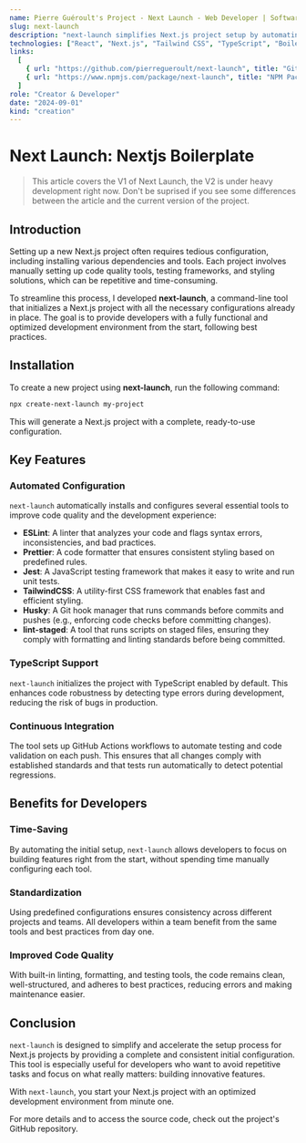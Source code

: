 ```yaml
---
name: Pierre Guéroult's Project - Next Launch - Web Developer | Software Engineer
slug: next-launch
description: "next-launch simplifies Next.js project setup by automating essential configurations. It includes TypeScript, ESLint, Prettier, Jest, TailwindCSS, and CI/CD workflows, allowing developers to focus on building features instead of configuring tools."
technologies: ["React", "Next.js", "Tailwind CSS", "TypeScript", "Boilerplate", "CLI"]
links:
  [
    { url: "https://github.com/pierregueroult/next-launch", title: "Github Repository of next-launch" },
    { url: "https://www.npmjs.com/package/next-launch", title: "NPM Package of next-launch" },
  ]
role: "Creator & Developer"
date: "2024-09-01"
kind: "creation"
---
```



# Next Launch: Nextjs Boilerplate

<NoTranslation />

> This article covers the V1 of Next Launch, the V2 is under heavy development right now. Don't be suprised if you see some differences between the article and the current version of the project.

## Introduction

Setting up a new Next.js project often requires tedious configuration, including installing various dependencies and tools. Each project involves manually setting up code quality tools, testing frameworks, and styling solutions, which can be repetitive and time-consuming.

To streamline this process, I developed **next-launch**, a command-line tool that initializes a Next.js project with all the necessary configurations already in place. The goal is to provide developers with a fully functional and optimized development environment from the start, following best practices.

## Installation

To create a new project using **next-launch**, run the following command:

```sh
npx create-next-launch my-project
```

This will generate a Next.js project with a complete, ready-to-use configuration.

## Key Features

### Automated Configuration

`next-launch` automatically installs and configures several essential tools to improve code quality and the development experience:

- **ESLint**: A linter that analyzes your code and flags syntax errors, inconsistencies, and bad practices.
- **Prettier**: A code formatter that ensures consistent styling based on predefined rules.
- **Jest**: A JavaScript testing framework that makes it easy to write and run unit tests.
- **TailwindCSS**: A utility-first CSS framework that enables fast and efficient styling.
- **Husky**: A Git hook manager that runs commands before commits and pushes (e.g., enforcing code checks before committing changes).
- **lint-staged**: A tool that runs scripts on staged files, ensuring they comply with formatting and linting standards before being committed.

### TypeScript Support

`next-launch` initializes the project with TypeScript enabled by default. This enhances code robustness by detecting type errors during development, reducing the risk of bugs in production.

### Continuous Integration

The tool sets up GitHub Actions workflows to automate testing and code validation on each push. This ensures that all changes comply with established standards and that tests run automatically to detect potential regressions.

## Benefits for Developers

### Time-Saving

By automating the initial setup, `next-launch` allows developers to focus on building features right from the start, without spending time manually configuring each tool.

### Standardization

Using predefined configurations ensures consistency across different projects and teams. All developers within a team benefit from the same tools and best practices from day one.

### Improved Code Quality

With built-in linting, formatting, and testing tools, the code remains clean, well-structured, and adheres to best practices, reducing errors and making maintenance easier.

## Conclusion

`next-launch` is designed to simplify and accelerate the setup process for Next.js projects by providing a complete and consistent initial configuration. This tool is especially useful for developers who want to avoid repetitive tasks and focus on what really matters: building innovative features.

With `next-launch`, you start your Next.js project with an optimized development environment from minute one.

For more details and to access the source code, check out the project's GitHub repository.
